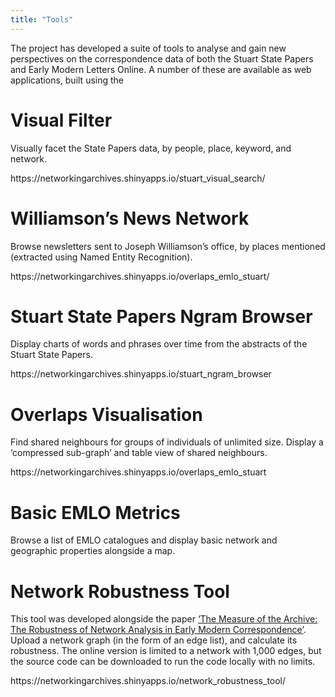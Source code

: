 ```yaml
---
title: "Tools"
---
```


The project has developed a suite of tools to analyse and gain new perspectives on the correspondence data of both the Stuart State Papers and Early Modern Letters Online. A number of these are available as web applications, built using the 

# Visual Filter  

Visually facet the State Papers data, by people, place, keyword, and network. 

https://networkingarchives.shinyapps.io/stuart_visual_search/ 

# Williamson's News Network

Browse newsletters sent to Joseph Williamson's office, by places mentioned (extracted using Named Entity Recognition).  

https://networkingarchives.shinyapps.io/overlaps_emlo_stuart/

# Stuart State Papers Ngram Browser  

Display charts of words and phrases over time from the abstracts of the Stuart State Papers.

https://networkingarchives.shinyapps.io/stuart_ngram_browser  


# Overlaps Visualisation    

Find shared neighbours for groups of individuals of unlimited size. Display a 'compressed sub-graph' and table view of shared neighbours.

https://networkingarchives.shinyapps.io/overlaps_emlo_stuart

# Basic EMLO Metrics

Browse a list of EMLO catalogues and display basic network and geographic properties alongside a map.  

# Network Robustness Tool

This tool was developed alongside the paper ['The Measure of the Archive: The Robustness of Network Analysis in Early Modern Correspondence'](https://culturalanalytics.org/article/25943-the-measure-of-the-archive-the-ro-bustness-of-network-analysis-in-early-modern-correspondence). Upload a network graph (in the form of an edge list), and calculate its robustness. The online version is limited to a network with 1,000 edges, but the source code can be downloaded to run the code locally with no limits.  

https://networkingarchives.shinyapps.io/network_robustness_tool/


